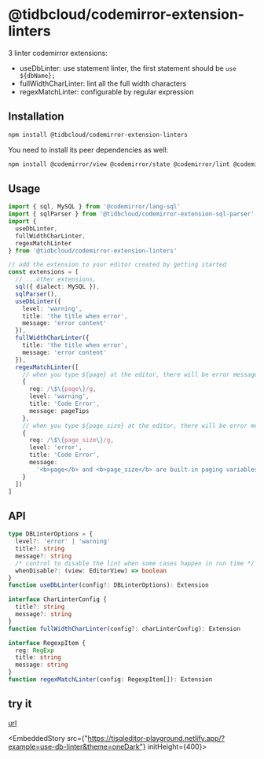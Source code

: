 # @tidbcloud/codemirror-extension-linters

3 linter codemirror extensions:

- useDbLinter: use statement linter, the first statement should be `use ${dbName};`
- fullWidthCharLinter: lint all the full width characters
- regexMatchLinter: configurable by regular expression

## Installation

```sh npm2yarn
npm install @tidbcloud/codemirror-extension-linters
```

You need to install its peer dependencies as well:

```sh npm2yarn
npm install @codemirror/view @codemirror/state @codemirror/lint @codemirror/lang-sql @tidbcloud/codemirror-extension-sql-parser
```

## Usage

```ts
import { sql, MySQL } from '@codemirror/lang-sql'
import { sqlParser } from '@tidbcloud/codemirror-extension-sql-parser'
import {
  useDbLinter,
  fullWidthCharLinter,
  regexMatchLinter
} from '@tidbcloud/codemirror-extension-linters'

// add the extension to your editor created by getting started
const extensions = [
  // ...other extensions,
  sql({ dialect: MySQL }),
  sqlParser(),
  useDbLinter({
    level: 'warning',
    title: 'the title when error',
    message: 'error content'
  }),
  fullWidthCharLinter({
    title: 'the title when error',
    message: 'error content'
  }),
  regexMatchLinter([
    // when you type ${page} at the editor, there will be error message under it.
    {
      reg: /\$\{page\}/g,
      level: 'warning',
      title: 'Code Error',
      message: pageTips
    },
    // when you type ${page_size} at the editor, there will be error message under it.
    {
      reg: /\$\{page_size\}/g,
      level: 'error',
      title: 'Code Error',
      message:
        '<b>page</b> and <b>page_size</b> are built-in paging variables in the system, please replace the name of parameters.'
    }
  ])
]
```

## API

```ts
type DBLinterOptions = {
  level?: 'error' | 'warning'
  title?: string
  message?: string
  /* control to disable the lint when some cases happen in run time */
  whenDisable?: (view: EditorView) => boolean
}
function useDbLinter(config?: DBLinterOptions): Extension

interface CharLinterConfig {
  title?: string
  message?: string
}
function fullWidthCharLinter(config?: charLinterConfig): Extension

interface RegexpItem {
  reg: RegExp
  title: string
  message: string
}
function regexMatchLinter(config: RegexpItem[]): Extension
```

## try it
[url](https://tisqleditor-playground.netlify.app/?example=use-db-linter&with_select=&theme=oneDark)


<EmbeddedStory src={"https://tisqleditor-playground.netlify.app/?example=use-db-linter&theme=oneDark"} initHeight={400}></EmbeddedStory>
